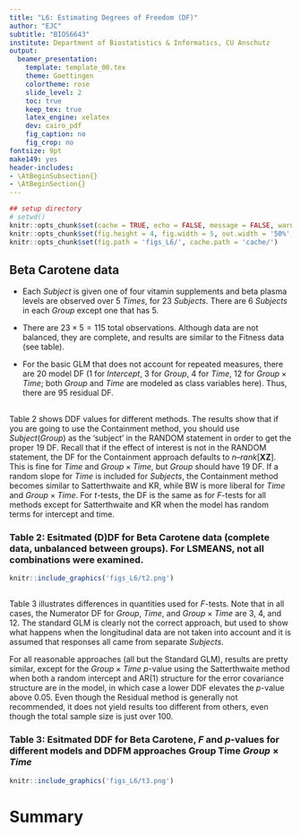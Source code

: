 ```yaml
---
title: "L6: Estimating Degrees of Freedom (DF)"
author: "EJC"
subtitle: "BIOS6643"
institute: Department of Biostatistics & Informatics, CU Anschutz
output:
  beamer_presentation:
    template: template_00.tex
    theme: Goettingen
    colortheme: rose  
    slide_level: 2
    toc: true
    keep_tex: true
    latex_engine: xelatex
    dev: cairo_pdf
    fig_caption: no
    fig_crop: no
fontsize: 9pt
make149: yes
header-includes:
- \AtBeginSubsection{}
- \AtBeginSection{}
---
```

\newcommand{\textcm}{\textcolor{magenta}}

```r
## setup directory
# setwd()
knitr::opts_chunk$set(cache = TRUE, echo = FALSE, message = FALSE, warning = FALSE)
knitr::opts_chunk$set(fig.height = 4, fig.width = 5, out.width = '50%', fig.align='center')
knitr::opts_chunk$set(fig.path = 'figs_L6/', cache.path = 'cache/')
```


## Beta Carotene data

- Each $Subject$  is given one of four vitamin supplements and beta plasma levels are observed over 5 $Times$, for 23 $Subjects$.  There are 6 $Subjects$ in each $Group$ except one that has 5.  

- There are $23 \times 5=115$ total observations.  Although data are not balanced, they are complete, and results are similar to the Fitness data (see table).

- For the basic GLM that does not account for repeated measures, there are 20 model DF (1 for $Intercept$, 3 for $Group$, 4 for $Time$, 12 for $Group \times Time$; both $Group$ and $Time$ are modeled as class variables here).  Thus, there are 95 residual DF.

##

Table 2 shows DDF values for different methods.  The results show that if you are going to use the Containment method, you should use $Subject(Group)$ as the 'subject' in the RANDOM statement in order to get the proper 19 DF.  Recall that if the effect of interest is not in the RANDOM statement, the DF for the Containment approach defaults to $n–rank[\pmb {XZ}]$.  This is fine for $Time$ and $Group \times Time$, but $Group$ should have 19 DF.  If a random slope for $Time$ is included for $Subjects$, the Containment method becomes similar to Satterthwaite and KR, while BW is more liberal for $Time$ and $Group \times Time$.  For $t$-tests, the DF is the same as for $F$-tests for all methods except for Satterthwaite and KR when the model has random terms for intercept and time.

### Table 2:  Esitmated (D)DF for Beta Carotene data (complete data, unbalanced between groups).  For LSMEANS, not all combinations were examined.

```r
knitr::include_graphics('figs_L6/t2.png')
```

## 

Table 3 illustrates differences in quantities used for $F$-tests.  Note that in all cases, the Numerator DF for $Group$, $Time$, and $Group \times Time$ are 3, 4, and 12.  The standard GLM is clearly not the correct approach, but used to show what happens when the longitudinal data are not taken into account and it is assumed that responses all came from separate $Subjects$.  


For all reasonable approaches (all but the Standard GLM), results are pretty similar, except for the $Group \times Time$ $p$-value using the Satterthwaite method when both a random intercept and AR(1) structure for the error covariance structure are in the model, in which case a lower DDF elevates the $p$-value above 0.05.  Even though the Residual method is generally not recommended, it does not yield results too different from others, even though the total sample size is just over 100.

### Table 3:  Esitmated DDF for Beta Carotene, $F$ and $p$-values for different models and DDFM approaches Group	Time	$Group \times Time$

```r
knitr::include_graphics('figs_L6/t3.png')
```

# Summary

















